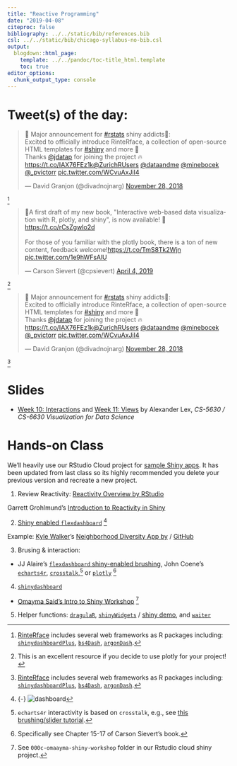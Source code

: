 ```yaml
---
title: "Reactive Programming"
date: "2019-04-08"
citeproc: false
bibliography: ../../static/bib/references.bib
csl: ../../static/bib/chicago-syllabus-no-bib.csl
output:
  blogdown::html_page:
    template: ../../pandoc/toc-title_html.template
    toc: true
editor_options: 
  chunk_output_type: console
---
```


# Tweet(s) of the day:

<blockquote class="twitter-tweet" data-lang="en"><p lang="en" dir="ltr">🎅 Major announcement for <a href="https://twitter.com/hashtag/rstats?src=hash&amp;ref_src=twsrc%5Etfw">#rstats</a> shiny addicts🎅:<br>Excited to officially introduce RinteRface, a collection of open-source HTML templates for <a href="https://twitter.com/hashtag/shiny?src=hash&amp;ref_src=twsrc%5Etfw">#shiny</a> and more 🦄<br>Thanks <a href="https://twitter.com/jdatap?ref_src=twsrc%5Etfw">@jdatap</a> for joining the project 🔥<a href="https://t.co/IAX76FEz1k">https://t.co/IAX76FEz1k</a><a href="https://twitter.com/ZurichRUsers?ref_src=twsrc%5Etfw">@ZurichRUsers</a> <a href="https://twitter.com/dataandme?ref_src=twsrc%5Etfw">@dataandme</a> <a href="https://twitter.com/minebocek?ref_src=twsrc%5Etfw">@minebocek</a> <a href="https://twitter.com/_pvictorr?ref_src=twsrc%5Etfw">@_pvictorr</a> <a href="https://t.co/WCvuAxJiI4">pic.twitter.com/WCvuAxJiI4</a></p>&mdash; David Granjon (@divadnojnarg) <a href="https://twitter.com/divadnojnarg/status/1067804524495192064?ref_src=twsrc%5Etfw">November 28, 2018</a></blockquote>
<script async src="https://platform.twitter.com/widgets.js" charset="utf-8"></script>

^[[RinteRface](https://rinterface.com/) includes several web frameworks as R packages including: [`shinydashboardPlus`](https://github.com/RinteRface/shinydashboardPlus),  [`bs4Dash`](https://github.com/RinteRface/bs4Dash),  [`argonDash`](https://rinterface.github.io/argonDash/).]

<blockquote class="twitter-tweet" data-lang="en"><p lang="en" dir="ltr">🎉A first draft of my new book,  &quot;Interactive web-based data visualization with R, plotly, and shiny&quot;, is now available!  🎉<a href="https://t.co/rCsZgwIo2d">https://t.co/rCsZgwIo2d</a><br><br>For those of you familiar with the plotly book, there is a ton of new content, feedback welcome!<a href="https://t.co/TmS8Tk2Wjn">https://t.co/TmS8Tk2Wjn</a> <a href="https://t.co/1e9hWFsAlU">pic.twitter.com/1e9hWFsAlU</a></p>&mdash; Carson Sievert (@cpsievert) <a href="https://twitter.com/cpsievert/status/1113834019286855692?ref_src=twsrc%5Etfw">April 4, 2019</a></blockquote>
<script async src="https://platform.twitter.com/widgets.js" charset="utf-8"></script>

^[This is an excellent resource if you decide to use plotly for your project!]

<blockquote class="twitter-tweet" data-lang="en"><p lang="en" dir="ltr">🎅 Major announcement for <a href="https://twitter.com/hashtag/rstats?src=hash&amp;ref_src=twsrc%5Etfw">#rstats</a> shiny addicts🎅:<br>Excited to officially introduce RinteRface, a collection of open-source HTML templates for <a href="https://twitter.com/hashtag/shiny?src=hash&amp;ref_src=twsrc%5Etfw">#shiny</a> and more 🦄<br>Thanks <a href="https://twitter.com/jdatap?ref_src=twsrc%5Etfw">@jdatap</a> for joining the project 🔥<a href="https://t.co/IAX76FEz1k">https://t.co/IAX76FEz1k</a><a href="https://twitter.com/ZurichRUsers?ref_src=twsrc%5Etfw">@ZurichRUsers</a> <a href="https://twitter.com/dataandme?ref_src=twsrc%5Etfw">@dataandme</a> <a href="https://twitter.com/minebocek?ref_src=twsrc%5Etfw">@minebocek</a> <a href="https://twitter.com/_pvictorr?ref_src=twsrc%5Etfw">@_pvictorr</a> <a href="https://t.co/WCvuAxJiI4">pic.twitter.com/WCvuAxJiI4</a></p>&mdash; David Granjon (@divadnojnarg) <a href="https://twitter.com/divadnojnarg/status/1067804524495192064?ref_src=twsrc%5Etfw">November 28, 2018</a></blockquote>
<script async src="https://platform.twitter.com/widgets.js" charset="utf-8"></script>

^[[RinteRface](https://rinterface.com/) includes several web frameworks as R packages including: [`shinydashboardPlus`](https://github.com/RinteRface/shinydashboardPlus),  [`bs4Dash`](https://github.com/RinteRface/bs4Dash),  [`argonDash`](https://rinterface.github.io/argonDash/).]

# Slides

- <i class="fas fa-book"></i> [Week 10: Interactions](https://github.com/wesslen/dsba5122-spring2019/raw/master/static/readings/10-Interaction.pdf) and [Week 11: Views](https://github.com/wesslen/dsba5122-spring2019/raw/master/static/readings/11-Views.pdf) by Alexander Lex, *CS-5630 / CS-6630 Visualization for Data Science*

# Hands-on Class

We'll heavily use our RStudio Cloud project for [sample Shiny apps](https://rstudio.cloud/spaces/7976/project/256282). It has been updated from last class so its highly recommended you delete your previous version and recreate a new project.



1. Review Reactivity: [Reactivity Overview by RStudio](https://shiny.rstudio.com/articles/reactivity-overview.html)

  Garrett Grohlmund's [Introduction to Reactivity in Shiny](https://github.com/wesslen/dsba5122-spring2019/raw/master/public/files/shiny-reactivity.pdf)

2. [Shiny enabled `flexdashboard`](https://rmarkdown.rstudio.com/flexdashboard/shiny.html) ^[{-} ![dashboard](/images/class/dashboard.png)]

  Example: [Kyle Walker](http://personal.tcu.edu/kylewalker/)'s [Neighborhood Diversity App by ](https://walkerke.shinyapps.io/neighborhood_diversity/) / [GitHub](https://github.com/walkerke/neighborhood_diversity)

3. Brusing & interaction:

- JJ Alaire's [`flexdashboard` shiny-enabled brushing](https://jjallaire.shinyapps.io/shiny-ggplot2-brushing/), John Coene's [`echarts4r`](https://echarts4r.john-coene.com/articles/shiny.html),  [`crosstalk`](https://rstudio.github.io/crosstalk/using.html),^[`echarts4r` interactivity is based on `crosstalk`, e.g., see [this brushing/slider tutorial](https://echarts4r.john-coene.com/articles/brush.html).] or [`plotly`](https://plotly-r.com/linking-views-with-shiny.html) ^[Specifically see Chapter 15-17 of Carson Sievert's book.]

4. [`shinydashboard`](https://rstudio.github.io/shinydashboard/)

- [Omayma Said's Intro to Shiny Workshop](https://github.com/OmaymaS/intro_to_shiny_workshop/) ^[See `000c-omaayma-shiny-workshop` folder in our Rstudio cloud shiny project.]

5. Helper functions: [`dragulaR`](https://github.com/zzawadz/dragulaR),  [`shinyWidgets`](https://github.com/dreamRs/shinyWidgets) / [shiny demo](http://shinyapps.dreamrs.fr/shinyWidgets/), and [`waiter`](https://shiny.john-coene.com/waiter/)
